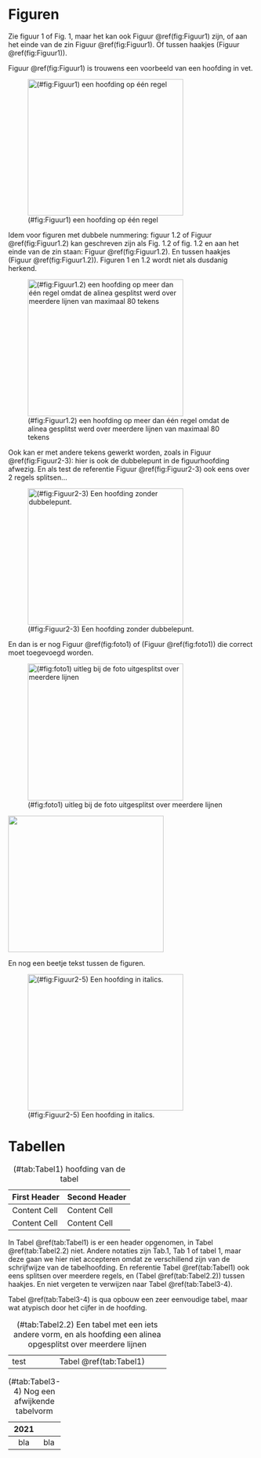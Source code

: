 # Figuren

Zie figuur 1 of Fig. 1, maar het kan ook Figuur \@ref(fig:Figuur1) zijn, of aan het einde van de
zin Figuur \@ref(fig:Figuur1).  Of tussen haakjes (Figuur \@ref(fig:Figuur1)).

Figuur \@ref(fig:Figuur1) is trouwens een voorbeeld van een hoofding in vet.


![(#fig:Figuur1) een hoofding op één regel](./path/naar/image1.png){width="3.3in" height="2.9in"}

Idem voor figuren met dubbele nummering: figuur 1.2 of Figuur \@ref(fig:Figuur1.2) kan
geschreven zijn als Fig. 1.2 of fig. 1.2 en aan het einde van de zin staan:
Figuur \@ref(fig:Figuur1.2).  En tussen haakjes (Figuur \@ref(fig:Figuur1.2)).  Figuren 1 en 1.2 wordt niet als
dusdanig herkend.


![(#fig:Figuur1.2) een hoofding op meer dan één regel omdat de alinea gesplitst
werd over meerdere lijnen van maximaal 80 tekens](./path/naar/image2.png){width="3.3in" height="2.9in"}

Ook kan er met andere tekens gewerkt worden, zoals in Figuur \@ref(fig:Figuur2-3): hier is ook
de dubbelepunt in de figuurhoofding afwezig.  En als test de referentie Figuur
\@ref(fig:Figuur2-3) ook eens over 2 regels splitsen...

![(#fig:Figuur2-3) Een hoofding zonder dubbelepunt.](./path/naar/image3.png){width="3.3in" height="2.9in"}

En dan is er nog Figuur \@ref(fig:foto1) of (Figuur \@ref(fig:foto1)) die correct moet toegevoegd worden.

  ![(#fig:foto1) uitleg bij de foto
uitgesplitst over meerdere lijnen](./media/image1.jpg){width="3.3in" height="2.9in"}

![](./path/naar/fig/without/heading.png){width="3.3in" height="2.9in"}

En nog een beetje tekst tussen de figuren.

![(#fig:Figuur2-5) Een hoofding in italics.](./path/naar/image4.png){width="3.3in" height="2.9in"}


# Tabellen


Table: (#tab:Tabel1) hoofding van de tabel

First Header  | Second Header
  ----------- | -------------
Content Cell  | Content Cell
Content Cell  | Content Cell


In Tabel \@ref(tab:Tabel1) is er een header opgenomen, in Tabel \@ref(tab:Tabel2.2) niet. Andere notaties zijn
Tab.1, Tab 1 of tabel 1, maar deze gaan we hier niet accepteren omdat ze
verschillend zijn van de schrijfwijze van de tabelhoofding.  En referentie Tabel
\@ref(tab:Tabel1) ook eens splitsen over meerdere regels, en (Tabel \@ref(tab:Tabel2.2)) tussen haakjes. En
niet vergeten te verwijzen naar Tabel \@ref(tab:Tabel3-4).

Tabel \@ref(tab:Tabel3-4) is qua opbouw een zeer eenvoudige tabel, maar wat atypisch door het
cijfer in de hoofding.

Table: (#tab:Tabel2.2) Een tabel met een iets andere vorm, en als hoofding een alinea
opgesplitst over meerdere lijnen

+-------------+---------------+
| test        | Tabel \@ref(tab:Tabel1)       |
+-------------+---------------+

Table: (#tab:Tabel3-4) Nog een afwijkende tabelvorm

    2021  
  ------- ------
  bla     bla


